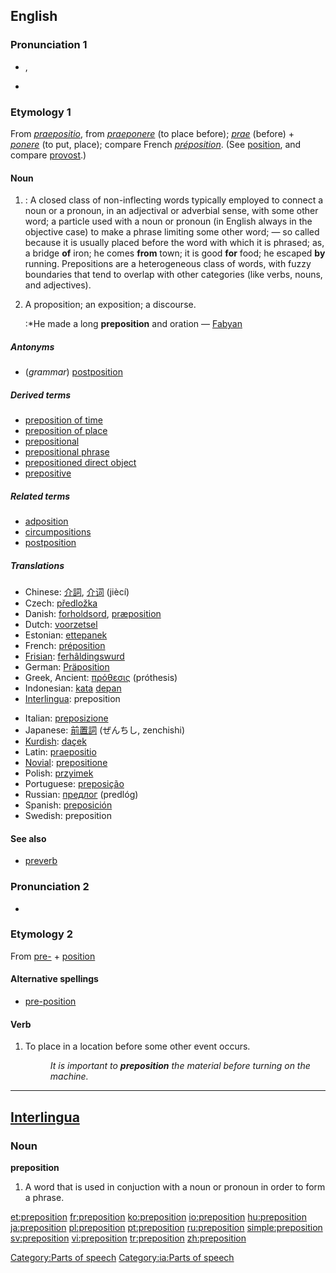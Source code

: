 ==English==
{{wikipedia}}

===Pronunciation 1===
*{{enPR|prĕp-ə-zĭsh'ən}}, {{IPA|/ˌprɛpəˈzɪʃən/}}
*{{audio|en-us-preposition.ogg|Audio (US)}}

===Etymology 1===
From {{L.}} ''[[praepositio]]'', from ''[[praeponere]]'' (to place before); ''[[prae]]'' (before) + ''[[ponere]]'' (to put, place); compare French ''[[préposition]]''. (See [[position]], and compare [[provost]].)

====Noun====
{{en-noun}}

# {{grammar}}: A closed class of non-inflecting words typically employed to connect a noun or a pronoun, in an adjectival or adverbial sense, with some other word; a particle used with a noun or pronoun (in English always in the objective case) to make a phrase limiting some other word; — so called because it is usually placed before the word with which it is phrased; as, a bridge '''of''' iron; he comes '''from''' town; it is good '''for''' food; he escaped '''by''' running. Prepositions are a heterogeneous class of words, with fuzzy boundaries that tend to overlap with other categories (like verbs, nouns, and adjectives).
# {{obsolete}} A proposition; an exposition; a discourse.
#:*He made a long '''preposition''' and oration — [[Fabyan]]

=====Antonyms=====
*(''grammar'') [[postposition]]

=====Derived terms=====
*[[preposition of time]]
*[[preposition of place]]
*[[prepositional]]
*[[prepositional phrase]]
*[[prepositioned direct object]]
*[[prepositive]]

=====Related terms=====
*[[adposition]]
*[[circumpositions]]
*[[postposition]]

=====Translations=====
{{top}}
*Chinese: [[介詞]], [[介词]] (jiècí)
*Czech: [[předložka]] {{f}}
*Danish: [[forholdsord]], [[præposition]]
*Dutch: [[voorzetsel]] {{n}}
*Estonian: [[ettepanek]]
*French: [[préposition]]
*[[Frisian]]: [[ferhâldingswurd]] {{n}}
*German: [[Präposition]] {{f}}
*Greek, Ancient: [[πρόθεσις]] (próthesis) {{f}}
*Indonesian: [[kata]] [[depan]]
*[[Interlingua]]: preposition
{{mid}}
*Italian: [[preposizione]] {{f}}
*Japanese: [[前置詞]] (ぜんちし, zenchishi)
*[[Kurdish]]: [[daçek]] {{f}}
*Latin: [[praepositio]] {{f}}
*[[Novial]]: [[prepositione]]
*Polish: [[przyimek]] {{m}}
*Portuguese: [[preposição]] {{f}}
*Russian: [[предлог]] (predlóg) {{m}}
*Spanish: [[preposición]] {{f}}
*Swedish: preposition {{c}}
{{bottom}}

====See also====
*[[preverb]]

===Pronunciation 2===
*{{IPA|/ˈpriːpəˌzɪʃən/}}

===Etymology 2===
From [[pre-]] + [[position]]

====Alternative spellings====
*[[pre-position]]

====Verb====
{{en-verb}}

# To place in a location before some other event occurs.
#:''It is important to '''preposition''' the material before turning on the machine.''

----

==[[Interlingua]]==

===Noun===
'''preposition'''

# A word that is used in conjuction with a noun or pronoun in order to form a phrase.

[[Category:Parts of speech]]
[[Category:ia:Parts of speech]]

[[et:preposition]]
[[fr:preposition]]
[[ko:preposition]]
[[io:preposition]]
[[hu:preposition]]
[[ja:preposition]]
[[pl:preposition]]
[[pt:preposition]]
[[ru:preposition]]
[[simple:preposition]]
[[sv:preposition]]
[[vi:preposition]]
[[tr:preposition]]
[[zh:preposition]]
